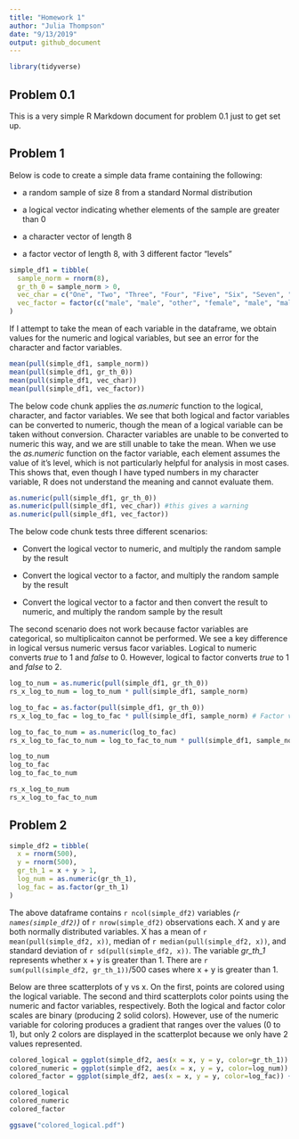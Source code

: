 ```yaml
---
title: "Homework 1"
author: "Julia Thompson"
date: "9/13/2019"
output: github_document
---
```


```r
library(tidyverse)
```

## Problem 0.1

This is a very simple R Markdown document for problem 0.1 just to get set up.

## Problem 1

Below is code to create a simple data frame containing the following:

*   a random sample of size 8 from a standard Normal distribution

*   a logical vector indicating whether elements of the sample are greater than 0

*   a character vector of length 8

*   a factor vector of length 8, with 3 different factor “levels”

```r
simple_df1 = tibble(
  sample_norm = rnorm(8),
  gr_th_0 = sample_norm > 0,
  vec_char = c("One", "Two", "Three", "Four", "Five", "Six", "Seven", "Eight"),
  vec_factor = factor(c("male", "male", "other", "female", "male", "male", "female", "other")) 
)
```

If I attempt to take the mean of each variable in the dataframe, we obtain values for the numeric and logical variables, but see an error for the character and factor variables. 

```r
mean(pull(simple_df1, sample_norm))
mean(pull(simple_df1, gr_th_0))
mean(pull(simple_df1, vec_char))
mean(pull(simple_df1, vec_factor))
```

The below code chunk applies the _as.numeric_ function to the logical, character, and factor variables. We see that both logical and factor variables can be converted to numeric, though the mean of a logical variable can be taken without conversion. Character variables are unable to be converted to numeric this way, and we are still unable to take the mean. When we use the _as.numeric_ function on the factor variable, each element assumes the value of it's level, which is not particularly helpful for analysis in most cases. This shows that, even though I have typed numbers in my character variable, R does not understand the meaning and cannot evaluate them.

```r
as.numeric(pull(simple_df1, gr_th_0))
as.numeric(pull(simple_df1, vec_char)) #this gives a warning
as.numeric(pull(simple_df1, vec_factor))
```

The below code chunk tests three different scenarios:

*   Convert the logical vector to numeric, and multiply the random sample by the result

*   Convert the logical vector to a factor, and multiply the random sample by the result

*   Convert the logical vector to a factor and then convert the result to numeric, and multiply the random sample by the result

The second scenario does not work because factor variables are categorical, so multiplicaiton cannot be performed. We see a key difference in logical versus numeric versus facor variables. Logical to numeric converts _true_ to 1 and _false_ to 0. However, logical to factor converts _true_ to 1 and _false_ to 2.

```r
log_to_num = as.numeric(pull(simple_df1, gr_th_0))
rs_x_log_to_num = log_to_num * pull(simple_df1, sample_norm)

log_to_fac = as.factor(pull(simple_df1, gr_th_0))
rs_x_log_to_fac = log_to_fac * pull(simple_df1, sample_norm) # Factor variables are categorical, so this won't work

log_to_fac_to_num = as.numeric(log_to_fac)
rs_x_log_to_fac_to_num = log_to_fac_to_num * pull(simple_df1, sample_norm)

log_to_num
log_to_fac
log_to_fac_to_num

rs_x_log_to_num
rs_x_log_to_fac_to_num
```

## Problem 2

```r
simple_df2 = tibble(
  x = rnorm(500),
  y = rnorm(500),
  gr_th_1 = x + y > 1,
  log_num = as.numeric(gr_th_1),
  log_fac = as.factor(gr_th_1)
)
```

The above dataframe contains `r ncol(simple_df2)` variables _(`r names(simple_df2)`)_ of `r nrow(simple_df2)` observations each. X and y are both normally distributed variables. X has a mean of `r mean(pull(simple_df2, x))`, median of `r median(pull(simple_df2, x))`, and standard deviation of `r sd(pull(simple_df2, x))`. The variable _gr_th_1_ represents whether x + y is greater than 1. There are `r sum(pull(simple_df2, gr_th_1))`/500 cases where x + y is greater than 1. 

Below are three scatterplots of y vs x. On the first, points are colored using the logical variable. The second and third scatterplots color points using the numeric and factor variables, respectively. Both the logical and factor color scales are binary (producing 2 solid colors). However, use of the numeric variable for coloring produces a gradient that ranges over the values (0 to 1), but only 2 colors are displayed in the scatterplot because we only have 2 values represented. 

```r
colored_logical = ggplot(simple_df2, aes(x = x, y = y, color=gr_th_1)) + geom_point()
colored_numeric = ggplot(simple_df2, aes(x = x, y = y, color=log_num)) + geom_point()
colored_factor = ggplot(simple_df2, aes(x = x, y = y, color=log_fac)) + geom_point()

colored_logical
colored_numeric
colored_factor

ggsave("colored_logical.pdf")
```


